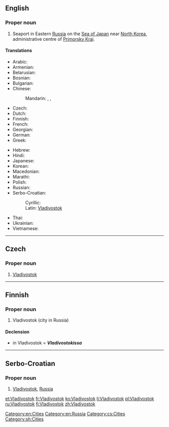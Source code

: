 ==English==
{{wikipedia}}

===Proper noun===
{{en-proper noun}}

# Seaport in Eastern [[Russia]] on the [[Sea of Japan]] near [[North Korea]], administrative centre of [[Primorsky Krai]].

====Translations====
{{trans-top|seaport in Russia}}
* Arabic: {{t-|ar|فلاديفوستوك|m|tr=fladifustuuk}}
* Armenian: {{t-|hy|Վլադիվոստոկ|tr=Vladivostok}}
* Belarusian: {{t-|be|Уладзівасток|m|tr=Uladzivastók|xs=Belarusian}}
* Bosnian: {{t-|bs|Vladivostok|m}}
* Bulgarian: {{t-|bg|Владивосток|m|tr=Vladivostók}}
* Chinese:
*: Mandarin: {{t-|cmn|符拉迪沃斯托克|tr=Fúlādíwòsītuōkè|sc=Hani}}, {{t|cmn|海參崴|sc=Hani}}, {{t|cmn|海参崴|tr=Hǎishēnwǎi|sc=Hani}}
* Czech: {{t-|cs|Vladivostok}}
* Dutch: {{t-|nl|Vladivostok}}
* Finnish: {{t+|fi|Vladivostok}}
* French: {{t+|fr|Vladivostok|m}}
* Georgian: {{t-|ka|ვლადივოსტოკი|tr=vladivostoki|sc=Geor|xs=Georgian}}
* German: {{t-|de|Wladiwostok|n}}
* Greek: {{t-|el|Βλαδιβοστόκ|tr=Vladivostók}}
{{trans-mid}}
* Hebrew: {{t-|he|ולדיווסטוק}}
* Hindi: {{t-|hi|व्लादिवोस्तोक|tr=vlādivōstōk|xs=Hindi}}
* Japanese: {{t-|ja|ウラジオストク|tr=Urajiosutoku}}
* Korean: {{t+|ko|블라디보스토크|tr=Beulladiboseutokeu|sc=Hang}}
* Macedonian: {{t-|mk|Владивосток|m|tr=Vladivóstok}}
* Marathi: {{t-|mr|व्लादिवोस्तोक|n|tr=vlādivostoka|sc=Deva}}
* Polish: {{t-|pl|Władywostok|m}}
* Russian: {{t+|ru|Владивосток|m|tr=Vladivostók}}
* Serbo-Croatian:
*: Cyrillic: {{t|sh|Владивосток|m|sc=Cyrl}}
*: Latin: [[Vladivostok#Serbo-Croatian|Vladivostok]] {{m}}
* Thai: {{t-|th|วลาดิวอสต๊อก|tr=wá-laa-dì-wor-òk}}
* Ukrainian: {{t-|uk|Владивосток|m|tr=Vladyvostók|xs=Ukrainian}}
* Vietnamese: {{t-|vi|Vladivostok|xs=Vietnamese}}
{{trans-bottom}}

[[Category:en:Cities]]
[[Category:en:Russia]]

----

==Czech==

===Proper noun===
{{cs-proper noun|g=m}}

# [[#English|Vladivostok]] {{gloss|seaport in Eastern Russia on the Sea of Japan near North Korea, administrative centre of Primorsky Krai}}

[[Category:cs:Cities]]

----

==Finnish==

===Proper noun===
{{fi-proper noun}}

# Vladivostok (city in Russia)

====Declension====
* in Vladivostok = '''''Vladivostokissa'''''
{{fi-decl-risti|Vladivostok|nopl=1|i=0}}

----

==Serbo-Croatian==

===Proper noun===
{{sh-proper noun|g=m|r|Владивосток}}

# [[Vladivostok#English|Vladivostok]], [[Russia]]

[[Category:sh:Cities]]

[[et:Vladivostok]]
[[fr:Vladivostok]]
[[ko:Vladivostok]]
[[li:Vladivostok]]
[[pl:Vladivostok]]
[[ru:Vladivostok]]
[[fi:Vladivostok]]
[[zh:Vladivostok]]